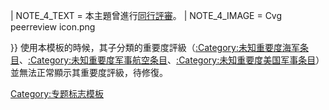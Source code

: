 {{WPBannerMeta
|PROJECT             = 军事
 |BANNER_NAME        = Template:軍事專題
 |substcheck         = <includeonly>{{subst:</includeonly><includeonly>substcheck}}</includeonly>
 |small              = {{{small|}}}
 |category           = {{{category|¬}}}
 |listas             = {{{listas|}}}
|IMAGE_LEFT          = Defense.gov News Photo 100221-M-6770H-066.jpg

|QUALITY_SCALE       = extended
 |class={{{class|}}}

 |importance={{{importance|}}}

|ASSESSMENT_LINK     = PJ:軍事/評級
|COMMENTS            = yes
 |COMMENTS_CAT       = 含有评论页的军事条目
 |COMMENTS_FORCE     = yes
| BOTTOM_TEXT = <div style="background: #f0d36f; text-align: center">'''此评级可能仅依据专题质量标准所标示，欢迎提出修改、共识讨论及重评。'''</div>

|MAIN_ARTICLE     = [[军事]]
|PORTAL           = 军事
|PORTAL_IMG       = Bluetank.png
|tf 1={{{Navy|}}}
 |TF_1_LINK            = Portal:海军
 |TF_1_NAME            = 海军主题
 |TF_1_TEXT            =本條目由'''[[Portal:海军|海军主题]]'''提供支援。
 |TF_1_IMAGE           = Anchor pictogram.svg
  |TF_1_SIZE           = 30px
 |TF_1_QUALITY         = yes
 |TF_1_IMPORTANCE      = {{{Navy-importance|}}}
  |tf 1 importance=
  |TF_1_ASSESSMENT_CAT = 海军条目
 |TF_1_MAIN_CAT        = 
 |TF_1_PORTAL          = 海軍

|tf 2={{{Aviation|}}}
 |TF_2_LINK            = Wikipedia:軍事航空任務組
 |TF_2_NAME            = 軍事航空任務組
 |TF_2_TEXT            =本條目由'''[[WikiProject:軍事/航空任務組|軍事航空任務組]]'''提供支援。
 |TF_2_IMAGE           = F16 drawing.svg
  |TF_2_SIZE           = 50px
 |TF_2_QUALITY         = yes
 |TF_2_IMPORTANCE      = {{{Aviation-importance|}}}
  |tf 2 importance=
  |TF_2_ASSESSMENT_CAT = 军事航空条目
 |TF_2_MAIN_CAT        = 
 |TF_2_PORTAL          = 軍事航空

|tf 3={{{USA|}}}
 |TF_3_LINK            = Wikipedia:美國軍事專題
 |TF_3_NAME            = 美國軍事專題
 |TF_3_TEXT            =本條目由'''[[Portal:美國軍事|美國軍事主題]]'''提供支援。
 |TF_3_IMAGE           = United States Department of Defense Seal.svg
  |TF_3_SIZE           = 30px
 |TF_3_QUALITY         = yes
 |TF_3_IMPORTANCE      = {{{USA-importance|}}}
  |tf 3 importance=
  |TF_3_ASSESSMENT_CAT = 美国军事条目
 |TF_3_MAIN_CAT        = 
 |TF_3_PORTAL          = 美國軍事

| attention = {{{attention|}}}
| ATTENTION_CAT = 需要关注的军事条目
| note 1 = {{{ref|}}}
| NOTE_1_TEXT = 根據標記，本條目需要補充更多來源以供查證。
| NOTE_1_IMAGE = Question book-4.svg
| NOTE_1_CAT = 需要补充来源的军事条目
| note 2 = {{{photo|}}}
| NOTE_2_TEXT = 根據標記，本條目需要添加圖片以提升條目品質。
| NOTE_2_IMAGE = Gnome-image-x-generic.svg
| NOTE_2_CAT = 需要添加图片的军事条目
| note 3 = {{{problem|}}}
| NOTE_3_TEXT = 根據標記，本條目需要處理編輯上的問題。
| NOTE_3_IMAGE = Broom icon.svg
| NOTE_3_CAT = 需要处理问题的军事条目
| infobox                = {{{needs-infobox|}}}
| INFOBOX_CAT = 需要信息框的军事条目
|note 4 = {{#ifexist:Wikipedia:同行評審/{{BASEPAGENAME}}|yes|}}
| NOTE_4_TEXT = 本主題曾進行[[Wikipedia:同行評審/{{BASEPAGENAME}}|同行評審]]。
| NOTE_4_IMAGE = Cvg peerreview icon.png

}}<noinclude>
使用本模板的時候，其子分類的重要度評級（[[:Category:未知重要度海军条目]]、[[:Category:未知重要度军事航空条目]]、[[:Category:未知重要度美国军事条目]]）並無法正常顯示其重要度評級，待修復。
{{documentation}}
[[Category:专题标志模板]]
</noinclude>